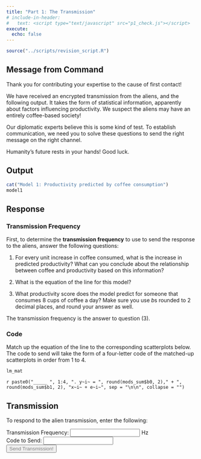 ```yaml
---
title: "Part 1: The Transmission"
# include-in-header: 
#   text: <script type="text/javascript" src="p1_check.js"></script>
execute:
  echo: false
---
```


```r
source("../scripts/revision_script.R")
```

<script>
var correctAnswer1 = 69.42;
var correctAnswer2 = "BDAC";

function checkAnswers() {
    var answer1 = parseFloat(document.getElementById("answer1").value); // Convert input to number
    var answer2 = document.getElementById("answer2").value;
    
    if (answer1 === correctAnswer1 && answer2 === correctAnswer2) {
        // Link to another page
        window.location.href="https://and-revision.netlify.app/opt3/bww3";
    } else {
        // Show error message
        alert('No response. Check calculations and try again.');
    }
}
</script>

::: callout-tip

## Message from Command

Thank you for contributing your expertise to the cause of first contact!

We have received an encrypted transmission from the aliens, and the following output. It takes the form of statistical information, apparently about factors influencing productivity. We suspect the aliens may have an entirely coffee-based society!

Our diplomatic experts believe this is some kind of test. To establish communication, we need you to solve these questions to send the right message on the right channel.

Humanity's future rests in your hands! Good luck.
:::

## Output

```r
cat("Model 1: Productivity predicted by coffee consumption")
model1
```

## Response

### Transmission Frequency

First, to determine the **transmission frequency** to use to send the response to the aliens, answer the following questions:

1. For every unit increase in coffee consumed, what is the increase in predicted productivity? What can you conclude about the relationship between coffee and productivity based on this information?

1. What is the equation of the line for this model?

1. What productivity score does the model predict for someone that consumes 8 cups of coffee a day? Make sure you use *b*s rounded to 2 decimal places, and round your answer as well.

The transmission frequency is the answer to question (3).

### Code

Match up the equation of the line to the corresponding scatterplots below. The code to send will take the form of a four-letter code of the matched-up scatterplots in order from 1 to 4.

```r
lm_mat
```

`r paste0("_____ ", 1:4, ". y~i~ = ", round(mods_sum$b0, 2)," + ", round(mods_sum$b1, 2), "x~i~ + e~i~", sep = "\n\n", collapse = "")`

## Transmission

To respond to the alien transmission, enter the following:

<label for="answer1">Transmission Frequency:</label>
<input type="text" id="answer1" style="color: grey;"> Hz
<br>
<label for="answer2">Code to Send:</label>
<input type="text" id="answer2" style="color: grey;">
<br>
<button onclick="checkAnswers()" style="color: grey;">Send Transmission!</button>